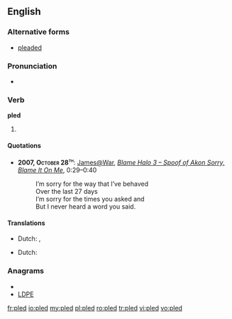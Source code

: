 ==English==

===Alternative forms===
* [[pleaded]] {{i-c|UK}}

===Pronunciation===
* {{IPA|/ˈplɛd/}}
*: {{rhymes|ɛd}}

===Verb===
'''pled'''

# {{North America|Scottish}} {{past of|[[plead]]}}

====Quotations====
* <b>2007, <span style="font-variant:small-caps">October 28<sup>th</sup></span></b>: <span class="plainlinks">[http://www.youtube.com/user/JamesatWar James@War], ''[http://www.youtube.com/watch?v=ZOkF0McZKIw Blame Halo 3 – Spoof of Akon Sorry, Blame It On Me]</span>'', 0:29–0:40
*: I’m sorry for the way that I’ve behaved<br/>Over the last 27 days<br/>I’m sorry for the times you asked and {{q|pled}}<br/>But I never heard a word you said.

====Translations====
<!--No translations on non-lemma forms-->
{{trans-top|Past tense of plead}}
* Dutch: {{t-|nl|pleitte}}, {{t-|nl|pleitten}}
{{trans-mid}}
{{trans-bottom}}
{{trans-top|Past participle of plead}}
* Dutch: {{t-|nl|gepleit}}
{{trans-mid}}
{{trans-bottom}}

===Anagrams===
* {{alphagram|delp}}
* [[LDPE#English|LDPE]]

[[fr:pled]]
[[io:pled]]
[[my:pled]]
[[pl:pled]]
[[ro:pled]]
[[tr:pled]]
[[vi:pled]]
[[vo:pled]]